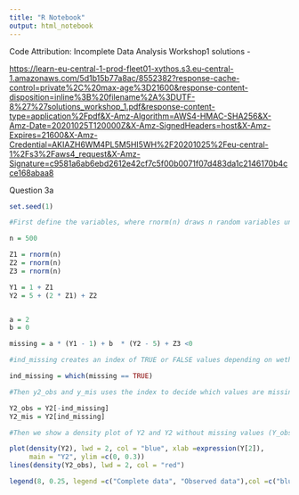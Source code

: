 ```yaml
---
title: "R Notebook"
output: html_notebook
---
```


Code Attribution:
Incomplete Data Analysis Workshop1 solutions -

<https://learn-eu-central-1-prod-fleet01-xythos.s3.eu-central-1.amazonaws.com/5d1b15b77a8ac/8552382?response-cache-control=private%2C%20max-age%3D21600&response-content-disposition=inline%3B%20filename%2A%3DUTF-8%27%27solutions_workshop_1.pdf&response-content-type=application%2Fpdf&X-Amz-Algorithm=AWS4-HMAC-SHA256&X-Amz-Date=20201025T120000Z&X-Amz-SignedHeaders=host&X-Amz-Expires=21600&X-Amz-Credential=AKIAZH6WM4PL5M5HI5WH%2F20201025%2Feu-central-1%2Fs3%2Faws4_request&X-Amz-Signature=c9581a6ab6ebd2612e42cf7c5f00b0071f07d483da1c2146170b4cce168abaa8>



Question 3a
```r

set.seed(1)

#First define the variables, where rnorm(n) draws n random variables under a normal distribution, with default mean = 0 and sd = 1

n = 500

Z1 = rnorm(n)
Z2 = rnorm(n)
Z3 = rnorm(n)

Y1 = 1 + Z1
Y2 = 5 + (2 * Z1) + Z2


a = 2
b = 0

missing = a * (Y1 - 1) + b  * (Y2 - 5) + Z3 <0

#ind_missing creates an index of TRUE or FALSE values depending on wether or not a value in the set missing is < Z1

ind_missing = which(missing == TRUE)

#Then y2_obs and y_mis uses the index to decide which values are missing in our currently fully observed set of Y2

Y2_obs = Y2[-ind_missing]
Y2_mis = Y2[ind_missing]

#Then we show a density plot of Y2 and Y2 without missing values (Y_obs).

plot(density(Y2), lwd = 2, col = "blue", xlab =expression(Y[2]),
     main = "Y2", ylim =c(0, 0.3))
lines(density(Y2_obs), lwd = 2, col = "red")

legend(8, 0.25, legend =c("Complete data", "Observed data"),col =c("blue", "red"), lty =c(1,1), lwd =c(2,2), bty ="n")

```

